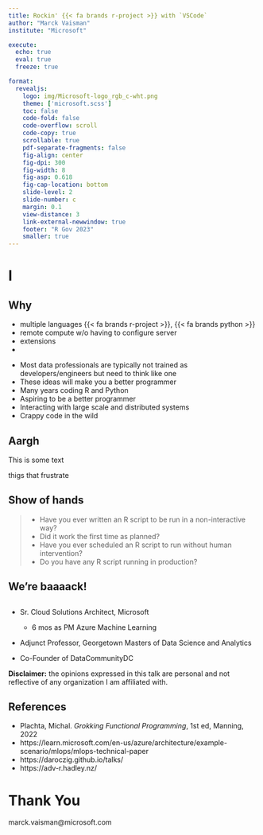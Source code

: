 ```yaml
---
title: Rockin' {{< fa brands r-project >}} with `VSCode`
author: "Marck Vaisman"
institute: "Microsoft"

execute:
  echo: true
  eval: true
  freeze: true

format:
  revealjs:
    logo: img/Microsoft-logo_rgb_c-wht.png
    theme: ['microsoft.scss']
    toc: false
    code-fold: false
    code-overflow: scroll
    code-copy: true
    scrollable: true
    pdf-separate-fragments: false
    fig-align: center
    fig-dpi: 300
    fig-width: 8
    fig-asp: 0.618
    fig-cap-location: bottom
    slide-level: 2
    slide-number: c
    margin: 0.1
    view-distance: 3
    link-external-newwindow: true
    footer: "R Gov 2023"
    smaller: true
---
```


# I 

## Why

- multiple languages {{< fa brands r-project >}}, {{< fa brands python >}}
- remote compute w/o having to configure server
- extensions
- 

::: notes
-   Most data professionals are typically not trained as developers/engineers but need to think like one
-   These ideas will make you a better programmer
-   Many years coding R and Python
-   Aspiring to be a better programmer
-   Interacting with large scale and distributed systems
-   Crappy code in the wild
:::

## Aargh

This is some text

::: notes
thigs that frustrate
:::

## 


## Show of hands

> -   Have you ever written an R script to be run in a non-interactive way?
> -   Did it work the first time as planned?
> -   Have you ever scheduled an R script to run without human intervention?
> -   Do you have any R script running in production?

## We're baaaack! {background-color="black" background-image="img/dancing.gif"}

## 

-   Sr.
    Cloud Solutions Architect, Microsoft

    -   6 mos as PM Azure Machine Learning

-   Adjunct Professor, Georgetown Masters of Data Science and Analytics

-   Co-Founder of DataCommunityDC

**Disclaimer:** the opinions expressed in this talk are personal and not reflective of any organization I am affiliated with.


## References

-   Plachta, Michal. *Grokking Functional Programming*, 1st ed, Manning, 2022
-   https://learn.microsoft.com/en-us/azure/architecture/example-scenario/mlops/mlops-technical-paper
-   https://daroczig.github.io/talks/
-   https://adv-r.hadley.nz/

# Thank You

marck.vaisman\@microsoft.com


